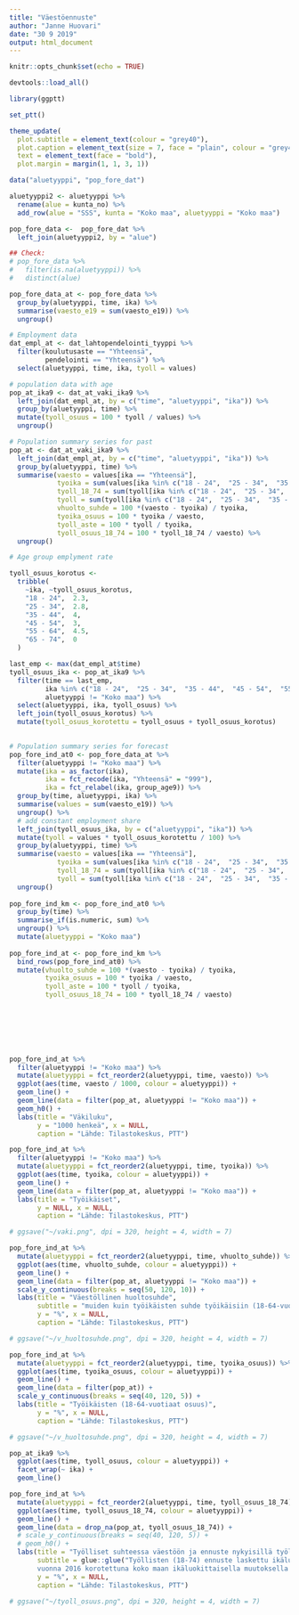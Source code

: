 ```yaml
---
title: "Väestöennuste"
author: "Janne Huovari"
date: "30 9 2019"
output: html_document
---
```


```r
knitr::opts_chunk$set(echo = TRUE)

devtools::load_all()

library(ggptt)

set_ptt()

theme_update(
  plot.subtitle = element_text(colour = "grey40"),
  plot.caption = element_text(size = 7, face = "plain", colour = "grey40"),
  text = element_text(face = "bold"),
  plot.margin = margin(1, 1, 3, 1))

data("aluetyyppi", "pop_fore_dat")

aluetyyppi2 <- aluetyyppi %>% 
  rename(alue = kunta_no) %>% 
  add_row(alue = "SSS", kunta = "Koko maa", aluetyyppi = "Koko maa")

pop_fore_data <-  pop_fore_dat %>% 
  left_join(aluetyyppi2, by = "alue")

## Check:
# pop_fore_data %>% 
#   filter(is.na(aluetyyppi)) %>% 
#   distinct(alue)

pop_fore_data_at <- pop_fore_data %>% 
  group_by(aluetyyppi, time, ika) %>% 
  summarise(vaesto_e19 = sum(vaesto_e19)) %>% 
  ungroup()

```

```r

# Employment data
dat_empl_at <- dat_lahtopendelointi_tyyppi %>% 
  filter(koulutusaste == "Yhteensä",
         pendelointi == "Yhteensä") %>% 
  select(aluetyyppi, time, ika, tyoll = values)

# population data with age
pop_at_ika9 <- dat_at_vaki_ika9 %>% 
  left_join(dat_empl_at, by = c("time", "aluetyyppi", "ika")) %>% 
  group_by(aluetyyppi, time) %>% 
  mutate(tyoll_osuus = 100 * tyoll / values) %>% 
  ungroup()

# Population summary series for past 
pop_at <- dat_at_vaki_ika9 %>% 
  left_join(dat_empl_at, by = c("time", "aluetyyppi", "ika")) %>% 
  group_by(aluetyyppi, time) %>% 
  summarise(vaesto = values[ika == "Yhteensä"],
            tyoika = sum(values[ika %in% c("18 - 24",  "25 - 34",  "35 - 44",  "45 - 54",  "55 - 64")]),
            tyoll_18_74 = sum(tyoll[ika %in% c("18 - 24",  "25 - 34",  "35 - 44",  "45 - 54",  "55 - 64", "65 - 74")]),
            tyoll = sum(tyoll[ika %in% c("18 - 24",  "25 - 34",  "35 - 44",  "45 - 54",  "55 - 64")]),
            vhuolto_suhde = 100 *(vaesto - tyoika) / tyoika,
            tyoika_osuus = 100 * tyoika / vaesto,
            tyoll_aste = 100 * tyoll / tyoika,
            tyoll_osuus_18_74 = 100 * tyoll_18_74 / vaesto) %>% 
  ungroup()

# Age group emplyment rate

tyoll_osuus_korotus <- 
  tribble(
    ~ika, ~tyoll_osuus_korotus,
    "18 - 24",  2.3,
    "25 - 34",  2.8,
    "35 - 44",  4,
    "45 - 54",  3,
    "55 - 64",  4.5,
    "65 - 74",  0
  )

last_emp <- max(dat_empl_at$time)
tyoll_osuus_ika <- pop_at_ika9 %>% 
  filter(time == last_emp,
         ika %in% c("18 - 24",  "25 - 34",  "35 - 44",  "45 - 54",  "55 - 64", "65 - 74"),
         aluetyyppi != "Koko maa") %>% 
  select(aluetyyppi, ika, tyoll_osuus) %>% 
  left_join(tyoll_osuus_korotus) %>% 
  mutate(tyoll_osuus_korotettu = tyoll_osuus + tyoll_osuus_korotus)
  

# Population summary series for forecast
pop_fore_ind_at0 <- pop_fore_data_at %>% 
  filter(aluetyyppi != "Koko maa") %>%
  mutate(ika = as_factor(ika),
         ika = fct_recode(ika, "Yhteensä" = "999"),
         ika = fct_relabel(ika, group_age9)) %>%
  group_by(time, aluetyyppi, ika) %>%
  summarise(values = sum(vaesto_e19)) %>%
  ungroup() %>% 
  # add constant employment share
  left_join(tyoll_osuus_ika, by = c("aluetyyppi", "ika")) %>% 
  mutate(tyoll = values * tyoll_osuus_korotettu / 100) %>% 
  group_by(aluetyyppi, time) %>% 
  summarise(vaesto = values[ika == "Yhteensä"],
            tyoika = sum(values[ika %in% c("18 - 24",  "25 - 34",  "35 - 44",  "45 - 54",  "55 - 64")]),
            tyoll_18_74 = sum(tyoll[ika %in% c("18 - 24",  "25 - 34",  "35 - 44",  "45 - 54",  "55 - 64", "65 - 74")]),
            tyoll = sum(tyoll[ika %in% c("18 - 24",  "25 - 34",  "35 - 44",  "45 - 54",  "55 - 64")])) %>% 
  ungroup() 
  
pop_fore_ind_km <- pop_fore_ind_at0 %>% 
  group_by(time) %>% 
  summarise_if(is.numeric, sum) %>% 
  ungroup() %>% 
  mutate(aluetyyppi = "Koko maa")
  
pop_fore_ind_at <- pop_fore_ind_km %>%   
  bind_rows(pop_fore_ind_at0) %>% 
  mutate(vhuolto_suhde = 100 *(vaesto - tyoika) / tyoika,
         tyoika_osuus = 100 * tyoika / vaesto,
         tyoll_aste = 100 * tyoll / tyoika,
         tyoll_osuus_18_74 = 100 * tyoll_18_74 / vaesto) 
 


  

  

```



```r

pop_fore_ind_at %>% 
  filter(aluetyyppi != "Koko maa") %>% 
  mutate(aluetyyppi = fct_reorder2(aluetyyppi, time, vaesto)) %>% 
  ggplot(aes(time, vaesto / 1000, colour = aluetyyppi)) +
  geom_line() +
  geom_line(data = filter(pop_at, aluetyyppi != "Koko maa")) +
  geom_h0() +
  labs(title = "Väkiluku",
       y = "1000 henkeä", x = NULL,
       caption = "Lähde: Tilastokeskus, PTT")

```

```r

pop_fore_ind_at %>% 
  filter(aluetyyppi != "Koko maa") %>% 
  mutate(aluetyyppi = fct_reorder2(aluetyyppi, time, tyoika)) %>% 
  ggplot(aes(time, tyoika, colour = aluetyyppi)) +
  geom_line() +
  geom_line(data = filter(pop_at, aluetyyppi != "Koko maa")) +
  labs(title = "Työikäiset",
       y = NULL, x = NULL,
       caption = "Lähde: Tilastokeskus, PTT")

# ggsave("~/vaki.png", dpi = 320, height = 4, width = 7)

```

```r

pop_fore_ind_at %>% 
  mutate(aluetyyppi = fct_reorder2(aluetyyppi, time, vhuolto_suhde)) %>% 
  ggplot(aes(time, vhuolto_suhde, colour = aluetyyppi)) +
  geom_line() + 
  geom_line(data = filter(pop_at, aluetyyppi != "Koko maa")) +
  scale_y_continuous(breaks = seq(50, 120, 10)) +
  labs(title = "Väestöllinen huoltosuhde",
       subtitle = "muiden kuin työikäisten suhde työikäisiin (18-64-vuotiaat)",
       y = "%", x = NULL,
       caption = "Lähde: Tilastokeskus, PTT")

# ggsave("~/v_huoltosuhde.png", dpi = 320, height = 4, width = 7)

```

```r

pop_fore_ind_at %>% 
  mutate(aluetyyppi = fct_reorder2(aluetyyppi, time, tyoika_osuus)) %>% 
  ggplot(aes(time, tyoika_osuus, colour = aluetyyppi)) +
  geom_line() + 
  geom_line(data = filter(pop_at)) +
  scale_y_continuous(breaks = seq(40, 120, 5)) +
  labs(title = "Työikäisten (18-64-vuotiaat osuus)",
       y = "%", x = NULL,
       caption = "Lähde: Tilastokeskus, PTT")

# ggsave("~/v_huoltosuhde.png", dpi = 320, height = 4, width = 7)

```


```r

pop_at_ika9 %>% 
  ggplot(aes(time, tyoll_osuus, colour = aluetyyppi)) +
  facet_wrap(~ ika) +
  geom_line()

```
```r

pop_fore_ind_at %>% 
  mutate(aluetyyppi = fct_reorder2(aluetyyppi, time, tyoll_osuus_18_74)) %>% 
  ggplot(aes(time, tyoll_osuus_18_74, colour = aluetyyppi)) +
  geom_line() + 
  geom_line(data = drop_na(pop_at, tyoll_osuus_18_74)) +
  # scale_y_continuous(breaks = seq(40, 120, 5)) +
  # geom_h0() +
  labs(title = "Työlliset suhteessa väestöön ja ennuste nykyisillä työllisyysasteilla",
       subtitle = glue::glue("Työllisten (18-74) ennuste laskettu ikäluokittaisista alueellista työllisyysasteista 
       vuonna 2016 korotettuna koko maan ikäluokittaisella muutoksella vuoteen 2018"),
       y = "%", x = NULL,
       caption = "Lähde: Tilastokeskus, PTT")

# ggsave("~/tyoll_osuus.png", dpi = 320, height = 4, width = 7)

```
